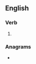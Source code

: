 ==English==

===Verb===
{{head|en|verb form}}

# {{en-third-person singular of|pollicate}}

===Anagrams===
* {{anagrams|en|Capetillos|pacotilles}}